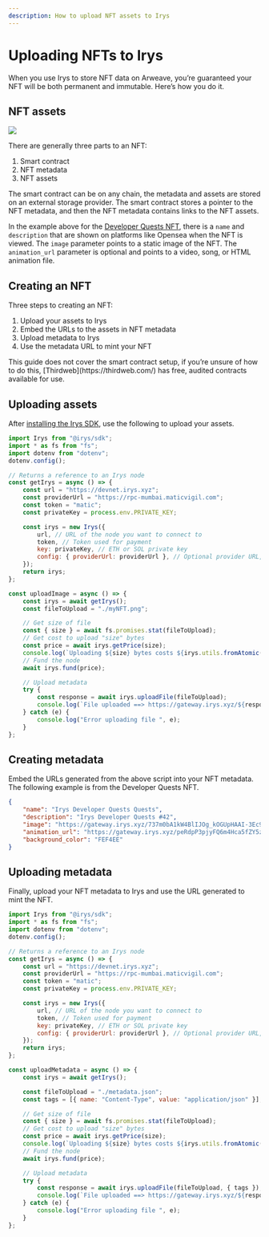 ```yaml
---
description: How to upload NFT assets to Irys
---
```



# Uploading NFTs to Irys

When you use Irys to store NFT data on Arweave, you’re guaranteed your NFT will be both permanent and immutable. Here’s how you do it.

## NFT assets

<img src="/img/learn/NFTs/nft-metadata.png" />

There are generally three parts to an NFT:

1. Smart contract
2. NFT metadata
3. NFT assets

The smart contract can be on any chain, the metadata and assets are stored on an external storage provider. The smart contract stores a pointer to the NFT metadata, and then the NFT metadata contains links to the NFT assets.

In the example above for the [Developer Quests NFT](https://opensea.io/assets/matic/0x1c8f5f29d1498474844d6a5160b640c674276dba/0), there is a `name` and `description` that are shown on platforms like Opensea when the NFT is viewed. The `image` parameter points to a static image of the NFT. The `animation_url` parameter is optional and points to a video, song, or HTML animation file.

## Creating an NFT

Three steps to creating an NFT:

1. Upload your assets to Irys
2. Embed the URLs to the assets in NFT metadata
3. Upload metadata to Irys
4. Use the metadata URL to mint your NFT

<Callout type="info" emoji="ℹ️">
	This guide does not cover the smart contract setup, if you’re unsure of how to do this,
	[Thirdweb](https://thirdweb.com/) has free, audited contracts available for use.
</Callout>

## Uploading assets

After [installing the Irys SDK](/developer-docs/irys-sdk), use the following to upload your assets.

```js
import Irys from "@irys/sdk";
import * as fs from "fs";
import dotenv from "dotenv";
dotenv.config();

// Returns a reference to an Irys node
const getIrys = async () => {
	const url = "https://devnet.irys.xyz";
	const providerUrl = "https://rpc-mumbai.maticvigil.com";
	const token = "matic";
	const privateKey = process.env.PRIVATE_KEY;

	const irys = new Irys({
		url, // URL of the node you want to connect to
		token, // Token used for payment
		key: privateKey, // ETH or SOL private key
		config: { providerUrl: providerUrl }, // Optional provider URL, only required when using Devnet
	});
	return irys;
};

const uploadImage = async () => {
	const irys = await getIrys();
	const fileToUpload = "./myNFT.png";

	// Get size of file
	const { size } = await fs.promises.stat(fileToUpload);
	// Get cost to upload "size" bytes
	const price = await irys.getPrice(size);
	console.log(`Uploading ${size} bytes costs ${irys.utils.fromAtomic(price)} ${token}`);
	// Fund the node
	await irys.fund(price);

	// Upload metadata
	try {
		const response = await irys.uploadFile(fileToUpload);
		console.log(`File uploaded ==> https://gateway.irys.xyz/${response.id}`);
	} catch (e) {
		console.log("Error uploading file ", e);
	}
};
```

## Creating metadata

Embed the URLs generated from the above script into your NFT metadata. The following example is from the Developer Quests NFT.

```json
{
	"name": "Irys Developer Quests Quests",
	"description": "Irys Developer Quests #42",
	"image": "https://gateway.irys.xyz/737m0bA1kW4BlIJOg_kOGUpHAAI-3Ec9bdo8S_xTFKI",
	"animation_url": "https://gateway.irys.xyz/peRdpP3pjyFQ6m4Hca5fZY5zgz7RSlE86j-_5BEwnW0",
	"background_color": "FEF4EE"
}
```

## Uploading metadata

Finally, upload your NFT metadata to Irys and use the URL generated to mint the NFT.

```js
import Irys from "@irys/sdk";
import * as fs from "fs";
import dotenv from "dotenv";
dotenv.config();

// Returns a reference to an Irys node
const getIrys = async () => {
	const url = "https://devnet.irys.xyz";
	const providerUrl = "https://rpc-mumbai.maticvigil.com";
	const token = "matic";
	const privateKey = process.env.PRIVATE_KEY;

	const irys = new Irys({
		url, // URL of the node you want to connect to
		token, // Token used for payment
		key: privateKey, // ETH or SOL private key
		config: { providerUrl: providerUrl }, // Optional provider URL, only required when using Devnet
	});
	return irys;
};

const uploadMetadata = async () => {
	const irys = await getIrys();

	const fileToUpload = "./metadata.json";
	const tags = [{ name: "Content-Type", value: "application/json" }];

	// Get size of file
	const { size } = await fs.promises.stat(fileToUpload);
	// Get cost to upload "size" bytes
	const price = await irys.getPrice(size);
	console.log(`Uploading ${size} bytes costs ${irys.utils.fromAtomic(price)} ${token}`);
	// Fund the node
	await irys.fund(price);

	// Upload metadata
	try {
		const response = await irys.uploadFile(fileToUpload, { tags });
		console.log(`File uploaded ==> https://gateway.irys.xyz/${response.id}`);
	} catch (e) {
		console.log("Error uploading file ", e);
	}
};
```
